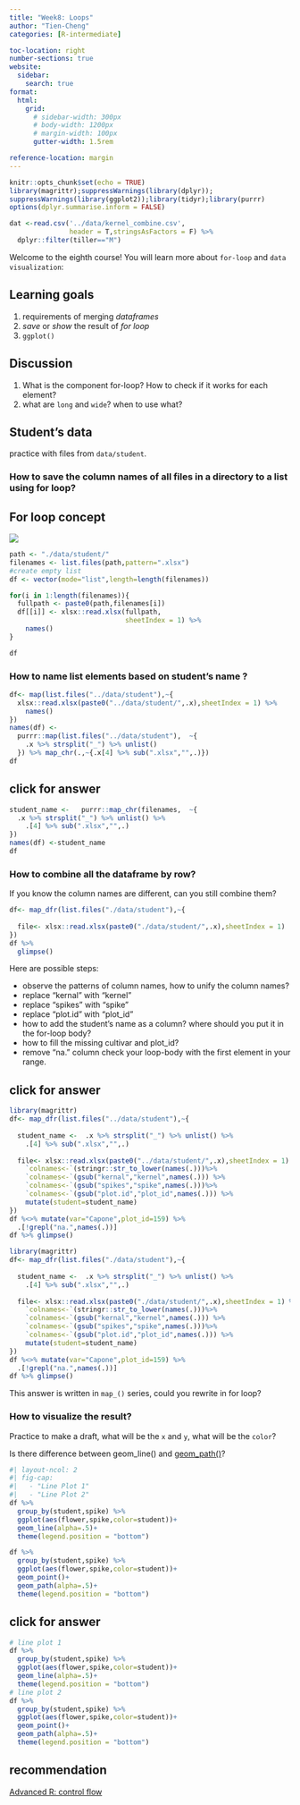 ```yaml
---
title: "Week8: Loops"
author: "Tien-Cheng"
categories: [R-intermediate]

toc-location: right
number-sections: true
website: 
  sidebar:
    search: true
format:
  html: 
    grid:
      # sidebar-width: 300px
      # body-width: 1200px
      # margin-width: 100px
      gutter-width: 1.5rem

reference-location: margin
---
```


```r
knitr::opts_chunk$set(echo = TRUE)
library(magrittr);suppressWarnings(library(dplyr));
suppressWarnings(library(ggplot2));library(tidyr);library(purrr)
options(dplyr.summarise.inform = FALSE)

dat <-read.csv('../data/kernel_combine.csv',
               header = T,stringsAsFactors = F) %>%
  dplyr::filter(tiller=="M")
```

Welcome to the eighth course! You will learn more about `for-loop` and `data visualization`:

::: callout-note
# Learning goals

1.  requirements of merging *dataframes*
2.  *save* or *show* the result of *for loop*
3.  `ggplot()`
:::

::: callout-warning
## Discussion

1.  What is the component for-loop? How to check if it works for each element?
2.  what are `long` and `wide`? when to use what?
:::

## Student's data

practice with files from `data/student`.

### How to save the column names of all files in a directory to a list using for loop?

::: callout-important
# For loop concept

![](forloop1.png)

```r
path <- "./data/student/"
filenames <- list.files(path,pattern=".xlsx")
#create empty list
df <- vector(mode="list",length=length(filenames))

for(i in 1:length(filenames)){
  fullpath <- paste0(path,filenames[i])
  df[[i]] <- xlsx::read.xlsx(fullpath,
                             sheetIndex = 1) %>% 
    names()
}

df 
```
:::

### How to name list elements based on student's name ?

```r

df<- map(list.files("../data/student"),~{
  xlsx::read.xlsx(paste0("../data/student/",.x),sheetIndex = 1) %>% 
    names()
})
names(df) <-
  purrr::map(list.files("../data/student"),  ~{
    .x %>% strsplit("_") %>% unlist()
  }) %>% map_chr(.,~{.x[4] %>% sub(".xlsx","",.)})
df 
```

::: {.callout-tip collapse="true"}
# click for answer

```r
student_name <-   purrr::map_chr(filenames,  ~{
  .x %>% strsplit("_") %>% unlist() %>% 
    .[4] %>% sub(".xlsx","",.)
}) 
names(df) <-student_name
df
```
:::

### How to combine all the dataframe by row?

If you know the column names are different, can you still combine them?

```r
df<- map_dfr(list.files("./data/student"),~{
  
  file<- xlsx::read.xlsx(paste0("./data/student/",.x),sheetIndex = 1)
})
df %>% 
  glimpse()
```

Here are possible steps:

::: {.callout-note appearance="simple"}
-   observe the patterns of column names, how to unify the column names?
-   replace "kernal" with "kernel"
-   replace "spikes" with "spike"
-   replace "plot.id" with "plot_id"
-   how to add the student's name as a column? where should you put it in the for-loop body?
-   how to fill the missing cultivar and plot_id?
-   remove "na." column check your loop-body with the first element in your range.
:::

::: {.callout-tip collapse="true"}
# click for answer
```r
library(magrittr)
df<- map_dfr(list.files("../data/student"),~{
  
  student_name <-  .x %>% strsplit("_") %>% unlist() %>% 
    .[4] %>% sub(".xlsx","",.)
  
  file<- xlsx::read.xlsx(paste0("../data/student/",.x),sheetIndex = 1) %>%  
    `colnames<-`(stringr::str_to_lower(names(.)))%>% 
    `colnames<-`(gsub("kernal","kernel",names(.))) %>% 
    `colnames<-`(gsub("spikes","spike",names(.)))%>%
    `colnames<-`(gsub("plot.id","plot_id",names(.))) %>% 
    mutate(student=student_name)
}) 
df %<>% mutate(var="Capone",plot_id=159) %>% 
  .[!grepl("na.",names(.))]
df %>% glimpse()
```
```r
library(magrittr)
df<- map_dfr(list.files("./data/student"),~{
  
  student_name <-  .x %>% strsplit("_") %>% unlist() %>% 
    .[4] %>% sub(".xlsx","",.)
  
  file<- xlsx::read.xlsx(paste0("./data/student/",.x),sheetIndex = 1) %>%  
    `colnames<-`(stringr::str_to_lower(names(.)))%>% 
    `colnames<-`(gsub("kernal","kernel",names(.))) %>% 
    `colnames<-`(gsub("spikes","spike",names(.)))%>%
    `colnames<-`(gsub("plot.id","plot_id",names(.))) %>% 
    mutate(student=student_name)
}) 
df %<>% mutate(var="Capone",plot_id=159) %>% 
  .[!grepl("na.",names(.))]
df %>% glimpse()
```

This answer is written in `map_()` series, could you rewrite in for loop?
:::

### How to visualize the result?

Practice to make a draft, what will be the `x` and `y`, what will be the `color`?

Is there difference between geom_line() and [geom_path()](https://ggplot2.tidyverse.org/reference/geom_path.html)?

```r
#| layout-ncol: 2
#| fig-cap: 
#|   - "Line Plot 1"
#|   - "Line Plot 2"
df %>% 
  group_by(student,spike) %>% 
  ggplot(aes(flower,spike,color=student))+
  geom_line(alpha=.5)+
  theme(legend.position = "bottom")

df %>% 
  group_by(student,spike) %>% 
  ggplot(aes(flower,spike,color=student))+
  geom_point()+
  geom_path(alpha=.5)+
  theme(legend.position = "bottom")

```

::: {.callout-tip collapse="true"}
# click for answer

```r
# line plot 1
df %>% 
  group_by(student,spike) %>% 
  ggplot(aes(flower,spike,color=student))+
  geom_line(alpha=.5)+
  theme(legend.position = "bottom")
# line plot 2
df %>% 
  group_by(student,spike) %>% 
  ggplot(aes(flower,spike,color=student))+
  geom_point()+
  geom_path(alpha=.5)+
  theme(legend.position = "bottom")

```
:::

## recommendation

[Advanced R: control flow](https://adv-r.hadley.nz/control-flow.html)
